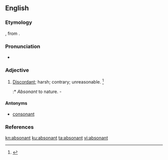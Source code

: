 ==English==

===Etymology===
{{prefix|ab|sonant|t1=away|t2=voiced sound}}, from {{etyl|la|en}} {{term|sonare||sound|lang=la}}.

===Pronunciation===
* {{a|US}} {{IPA|/ˈæb.sə.nn̩t/|/ˈæb.snn̩t/}}

===Adjective===
{{en-adj}}

# {{nowadays|rare}} [[discordant|Discordant]]; harsh; contrary; unreasonable. {{defdate|First attested in the mid 16<sup>th</sup> century.}}<ref name=SOED>{{reference-book | last =| first = | authorlink =  | coauthors =  | editor =Brown, Lesley  | others =  | title = The Shorter Oxford English Dictionary | origdate =  | origyear = 1933| origmonth =  | url =  | format =  | accessdate =  | accessyear =  | accessmonth =  | edition = 5th | date =  | year =2003| month =  | publisher =Oxford University Press  | location =Oxford, UK | language =  | id =  | doi = | isbn =978-0-19-860575-7 | lccn = | ol = | pages =9| chapter =  | chapterurl =  | quote =}}</ref>
#:* ''Absonant'' to nature. - {{w|Francis Quarles}}

====Antonyms====
* [[consonant]]

===References===
<references/>

[[kn:absonant]]
[[ku:absonant]]
[[ta:absonant]]
[[vi:absonant]]